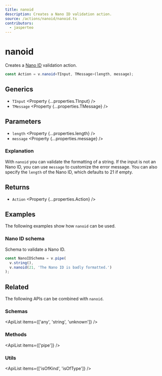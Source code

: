 ```yaml
---
title: nanoid
description: Creates a Nano ID validation action.
source: /actions/nanoid/nanoid.ts
contributors:
  - jasperteo
---
```



# nanoid

Creates a [Nano ID](https://github.com/ai/nanoid) validation action.

```ts
const Action = v.nanoid<TInput, TMessage>(length, message);
```

## Generics

- `TInput` <Property {...properties.TInput} />
- `TMessage` <Property {...properties.TMessage} />

## Parameters

- `length` <Property {...properties.length} />
- `message` <Property {...properties.message} />

### Explanation

With `nanoid` you can validate the formatting of a string. If the input is not an Nano ID, you can use `message` to customize the error message. You can also specify the `length` of the Nano ID, which defaults to 21 if empty.

## Returns

- `Action` <Property {...properties.Action} />

## Examples

The following examples show how `nanoid` can be used.

### Nano ID schema

Schema to validate a Nano ID.

```ts
const NanoIDSchema = v.pipe(
  v.string(),
  v.nanoid(21, 'The Nano ID is badly formatted.')
);
```

## Related

The following APIs can be combined with `nanoid`.

### Schemas

<ApiList items={['any', 'string', 'unknown']} />

### Methods

<ApiList items={['pipe']} />

### Utils

<ApiList items={['isOfKind', 'isOfType']} />
